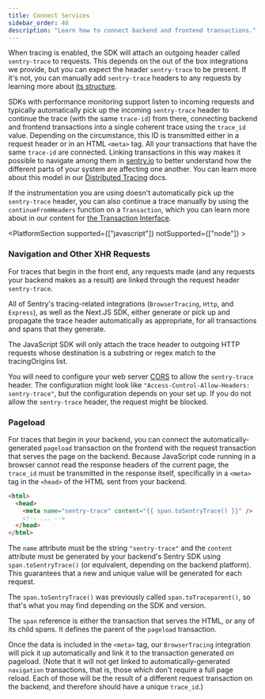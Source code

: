 ```yaml
---
title: Connect Services
sidebar_order: 40
description: "Learn how to connect backend and frontend transactions."
---
```


When tracing is enabled, the SDK will attach an outgoing header called `sentry-trace` to requests. This depends on the out of the box integrations we provide, but you can expect the header `sentry-trace` to be present. If it's not, you can manually add `sentry-trace` headers to any requests by learning more about [its structure](https://develop.sentry.dev/sdk/performance/#header-sentry-trace).

SDKs with performance monitoring support listen to incoming requests and typically automatically pick up the incoming `sentry-trace` header to continue the trace (with the same `trace-id`) from there, connecting backend and frontend transactions into a single coherent trace using the `trace_id` value. Depending on the circumstance, this ID is transmitted either in a request header or in an HTML `<meta>` tag. All your transactions that have the same `trace-id` are connected. Linking transactions in this way makes it possible to navigate among them in [sentry.io](https://sentry.io) to better understand how the different parts of your system are affecting one another. You can learn more about this model in our [Distributed Tracing](/product/performance/distributed-tracing/) docs.

If the instrumentation you are using doesn't automatically pick up the `sentry-trace` header, you can also continue a trace manually by using the `continueFromHeaders` function on a `Transaction`, which you can learn more about in our content for [the Transaction Interface](https://develop.sentry.dev/sdk/performance/#new-span-and-transaction-classes).

<PlatformSection supported={["javascript"]} notSupported={["node"]} >

### Navigation and Other XHR Requests

For traces that begin in the front end, any requests made (and any requests your backend makes as a result) are linked through the request header `sentry-trace`.

All of Sentry's tracing-related integrations (`BrowserTracing`, `Http`, and `Express`), as well as the Next.JS SDK, either generate or pick up and propagate the trace header automatically as appropriate, for all transactions and spans that they generate.

The JavaScript SDK will only attach the trace header to outgoing HTTP requests whose destination is a substring or regex match to the <PlatformLink to="/performance/instrumentation/automatic-instrumentation/#tracingorigins">tracingOrigins</PlatformLink> list.

<!-- copied from automatic-instrumentation to emphasize this point -->

You will need to configure your web server [CORS](https://developer.mozilla.org/en-US/docs/Web/HTTP/Headers/Access-Control-Allow-Headers) to allow the `sentry-trace` header. The configuration might look like `"Access-Control-Allow-Headers: sentry-trace"`, but the configuration depends on your set up. If you do not allow the `sentry-trace` header, the request might be blocked.

### Pageload

For traces that begin in your backend, you can connect the automatically-generated `pageload` transaction on the frontend with the request transaction that serves the page on the backend. Because JavaScript code running in a browser cannot read the response headers of the current page, the `trace_id` must be transmitted in the response itself, specifically in a `<meta>` tag in the `<head>` of the HTML sent from your backend.

```html
<html>
  <head>
    <meta name="sentry-trace" content="{{ span.toSentryTrace() }}" />
    <!-- ... -->
  </head>
</html>
```

The `name` attribute must be the string `"sentry-trace"` and the `content` attribute must be generated by your backend's Sentry SDK using `span.toSentryTrace()` (or equivalent, depending on the backend platform). This guarantees that a new and unique value will be generated for each request.

<Note>

The `span.toSentryTrace()` was previously called `span.toTraceparent()`, so that's what you may find depending on the SDK and version.

</Note>

The `span` reference is either the transaction that serves the HTML, or any of its child spans. It defines the parent of the `pageload` transaction.

Once the data is included in the `<meta>` tag, our `BrowserTracing` integration will pick it up automatically and link it to the transaction generated on pageload. (Note that it will not get linked to automatically-generated `navigation` transactions, that is, those which don't require a full page reload. Each of those will be the result of a different request transaction on the backend, and therefore should have a unique `trace_id`.)

</PlatformSection>
